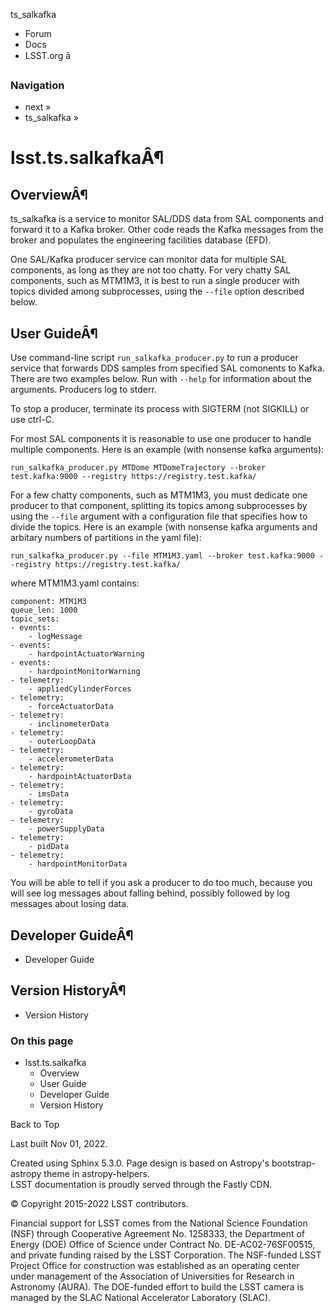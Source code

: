 ts_salkafka

  * Forum
  * Docs
  * LSST.org â



### Navigation

  * next » 
  * ts_salkafka » 



# lsst.ts.salkafkaÂ¶

## OverviewÂ¶

ts_salkafka is a service to monitor SAL/DDS data from SAL components and forward it to a Kafka broker. Other code reads the Kafka messages from the broker and populates the engineering facilities database (EFD).

One SAL/Kafka producer service can monitor data for multiple SAL components, as long as they are not too chatty. For very chatty SAL components, such as MTM1M3, it is best to run a single producer with topics divided among subprocesses, using the `--file` option described below.

## User GuideÂ¶

Use command-line script `run_salkafka_producer.py` to run a producer service that forwards DDS samples from specified SAL comonents to Kafka. There are two examples below. Run with `--help` for information about the arguments. Producers log to stderr.

To stop a producer, terminate its process with SIGTERM (not SIGKILL) or use ctrl-C.

For most SAL components it is reasonable to use one producer to handle multiple components. Here is an example (with nonsense kafka arguments):
    
    
    run_salkafka_producer.py MTDome MTDomeTrajectory --broker test.kafka:9000 --registry https://registry.test.kafka/
    

For a few chatty components, such as MTM1M3, you must dedicate one producer to that component, splitting its topics among subprocesses by using the `--file` argument with a configuration file that specifies how to divide the topics. Here is an example (with nonsense kafka arguments and arbitary numbers of partitions in the yaml file):
    
    
    run_salkafka_producer.py --file MTM1M3.yaml --broker test.kafka:9000 --registry https://registry.test.kafka/
    

where MTM1M3.yaml contains:
    
    
    component: MTM1M3
    queue_len: 1000
    topic_sets:
    - events:
        - logMessage
    - events:
        - hardpointActuatorWarning
    - events:
        - hardpointMonitorWarning
    - telemetry:
        - appliedCylinderForces
    - telemetry:
        - forceActuatorData
    - telemetry:
        - inclinometerData
    - telemetry:
        - outerLoopData
    - telemetry:
        - accelerometerData
    - telemetry:
        - hardpointActuatorData
    - telemetry:
        - imsData
    - telemetry:
        - gyroData
    - telemetry:
        - powerSupplyData
    - telemetry:
        - pidData
    - telemetry:
        - hardpointMonitorData
    

You will be able to tell if you ask a producer to do too much, because you will see log messages about falling behind, possibly followed by log messages about losing data.

## Developer GuideÂ¶

  * Developer Guide



## Version HistoryÂ¶

  * Version History



### On this page

  * lsst.ts.salkafka
    * Overview
    * User Guide
    * Developer Guide
    * Version History



Back to Top

Last built Nov 01, 2022. 

Created using Sphinx 5.3.0. Page design is based on Astropy's bootstrap-astropy theme in astropy-helpers.   
LSST documentation is proudly served through the Fastly CDN. 

© Copyright 2015-2022 LSST contributors.  


Financial support for LSST comes from the National Science Foundation (NSF) through Cooperative Agreement No. 1258333, the Department of Energy (DOE) Office of Science under Contract No. DE-AC02-76SF00515, and private funding raised by the LSST Corporation. The NSF-funded LSST Project Office for construction was established as an operating center under management of the Association of Universities for Research in Astronomy (AURA). The DOE-funded effort to build the LSST camera is managed by the SLAC National Accelerator Laboratory (SLAC). 
